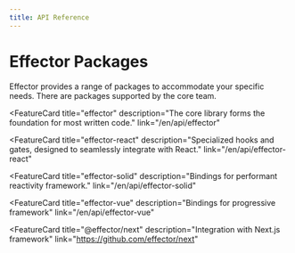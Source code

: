 ```yaml
---
title: API Reference
---
```



# Effector Packages

Effector provides a range of packages to accommodate your specific needs. There are packages supported by the core team.

<div class="grid grid-cols-1 sm:grid-cols-2 md:grid-cols-1 xl:grid-cols-2 gap-4 mb-50">

<FeatureCard
  title="effector"
  description="The core library forms the foundation for most written code."
  link="/en/api/effector"
>
  <IconEffector slot="icon" />
</FeatureCard>

<FeatureCard
  title="effector-react"
  description="Specialized hooks and gates, designed to seamlessly integrate with React."
  link="/en/api/effector-react"
>
  <IconReact slot="icon" />
</FeatureCard>

<FeatureCard
  title="effector-solid"
  description="Bindings for performant reactivity framework."
  link="/en/api/effector-solid"
>
  <IconSolid slot="icon" />
</FeatureCard>

<FeatureCard
  title="effector-vue"
  description="Bindings for progressive framework"
  link="/en/api/effector-vue"
>
  <IconVue slot="icon" />
</FeatureCard>

<FeatureCard
  title="@effector/next"
  description="Integration with Next.js framework"
  link="https://github.com/effector/next"
>
  <IconNextJs slot="icon" />
</FeatureCard>

</div>
